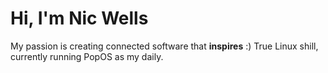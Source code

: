 # Hi, I'm Nic Wells

My passion is creating connected software that **inspires** :)
True Linux shill, currently running PopOS as my daily.
